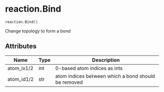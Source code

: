 # reaction.Bind { #kimmdy.reaction.Bind }

`reaction.Bind()`

Change topology to form a bond

## Attributes

| Name       | Type   | Description                                         |
|------------|--------|-----------------------------------------------------|
| atom_ix1/2 | int    | 0-based atom indices as ints                        |
| atom_id1/2 | str    | atom indices between which a bond should be removed |